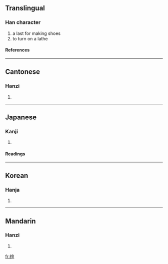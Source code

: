 ==Translingual==
===Han character===
{{Han char|rn=75|rad=木|as=09|sn=13|four=4391<sub>6</sub>|canj=木十一一 (DJMM)}}
# a last for making shoes
# to turn on a lathe
====References====
{{Han ref|kx=0540.180|dkj=15159|dj=0928.040|hdz=21255.090|uh=6966|ud=26982|bh=DDC9|bd=56777}}

----
==Cantonese==
===Hanzi===
{{yue-hanzi|jyut=|y=hyun3}}
# {{defn|Cantonese}}

----
==Japanese==
===Kanji===
{{ja-kanji|grade=|rs=木09}}
# {{defn|Japanese}} 
====Readings====
{{ja-readings|on=[[けん]] (ken)|kun=}}

----
==Korean==
===Hanja===
{{ko-hanja|hangeul=원|eumhun=|rv=won|mr=wŏn|y=wen}}
# {{defn|Korean}}

----
==Mandarin==
===Hanzi===
{{cmn-hanzi|pin=[[xuàn]] (xuan4), [[zhēng]] (zheng1)|wg=hsüan<sup>4</sup>, cheng<sup>1</sup>}}
# {{defn|Mandarin}}

[[fr:楦]]